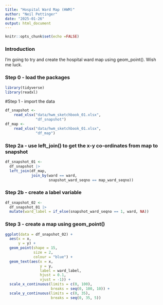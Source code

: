 ```yaml
---
title: "Hospital Ward Map (HWM)"
author: "Neil Pettinger"
date: "2025-01-26"
output: html_document
---
```


```r
knitr::opts_chunk$set(echo =FALSE)
```

### Introduction
I'm going to try and create the hospital ward map using geom_point(). Wish me luck.

### Step 0 - load the packages

```r
library(tidyverse)
library(readxl)
```

#Step 1 - import the data

```r
df_snapshot <-
    read_xlsx("data/hwm_sketchbook_01.xlsx",
              "df_snapshot")
df_map <-
    read_xlsx("data/hwm_sketchbook_01.xlsx",
              "df_map")
```


### Step 2a - use left_join() to get the x-y co-ordinates from map to snapshot

```r
df_snapshot_01 <-
  df_snapshot |> 
  left_join(df_map,
            join_by(ward == ward,
                    snapshot_ward_seqno == map_ward_seqno))
```

### Step 2b - create a label variable 

```r
df_snapshot_02 <-
  df_snapshot_01 |> 
  mutate(ward_label = if_else(snapshot_ward_seqno == 1, ward, NA))
```



### Step 3 - create a map using geom_point()

```r
ggplot(data = df_snapshot_02) +
  aes(x = x,
      y = y) +
  geom_point(shape = 15,
             size = 2,
             colour = "blue") +
  geom_text(aes(x = x,
                y = y, 
                label = ward_label,
                hjust = 0.1,
                vjust = -1)) +
  scale_x_continuous(limits = c(0, 100),
                     breaks = seq(0, 100, 10)) +
  scale_y_continuous(limits = c(0, 35),
                     breaks = seq(0, 35, 5))
  
```

